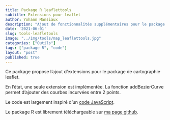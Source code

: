 ```yaml
---
title: Package R leaflettools
subtitle: Extensions pour leaflet
author: Yohann Mansiaux
description: "Ajout de fonctionnalités supplémentaires pour le package R leaflet"
date: '2021-06-01'
slug: tools-leafletools
image: "../img/tools/map_leaflettools.jpg"
categories: ["Outils"]
tags: ["package R", "code"]
layout: "post"
published: true
---
```


Ce package propose l'ajout d'extensions pour le package de cartographie leaflet.

En l'état, une seule extension est implémentée. La fonction addBezierCurve permet d'ajouter des courbes incurvées entre 2 points.

Le code est largement inspiré d'un [code JavaScript](https://ryancatalani.medium.com/creating-consistently-curved-lines-on-leaflet-b59bc03fa9dc).

Le package R est librement téléchargeable sur [ma page github](https://github.com/ymansiaux/leaflettools/blob/master/R/addBezierCurve.R). 

